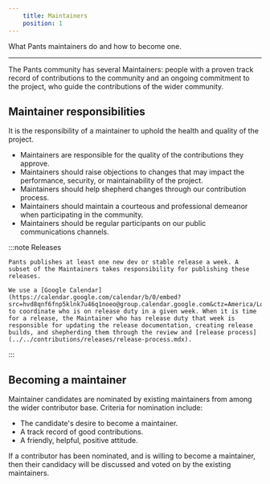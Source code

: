```yaml
---
    title: Maintainers
    position: 1
---
```


What Pants maintainers do and how to become one.

---

The Pants community has several Maintainers: people with a proven track record of contributions to the community and an ongoing commitment to the project, who guide the contributions of the wider community.

## Maintainer responsibilities

It is the responsibility of a maintainer to uphold the health and quality of the project.

- Maintainers are responsible for the quality of the contributions they approve.
- Maintainers should raise objections to changes that may impact the performance, security, or maintainability of the project.
- Maintainers should help shepherd changes through our contribution process.
- Maintainers should maintain a courteous and professional demeanor when participating in the community.
- Maintainers should be regular participants on our public communications channels.

:::note Releases

    Pants publishes at least one new dev or stable release a week. A subset of the Maintainers takes responsibility for publishing these releases.

    We use a [Google Calendar](https://calendar.google.com/calendar/b/0/embed?src=hvd8qnf6fnp5klnk7u46q1noeo@group.calendar.google.com&ctz=America/Los_Angeles) to coordinate who is on release duty in a given week. When it is time for a release, the Maintainer who has release duty that week is responsible for updating the release documentation, creating release builds, and shepherding them through the review and [release process](../../contributions/releases/release-process.mdx).

:::

## Becoming a maintainer

Maintainer candidates are nominated by existing maintainers from among the wider contributor base. Criteria for nomination include:

- The candidate's desire to become a maintainer.
- A track record of good contributions.
- A friendly, helpful, positive attitude.

If a contributor has been nominated, and is willing to become a maintainer, then their candidacy will be discussed and voted on by the existing maintainers.

